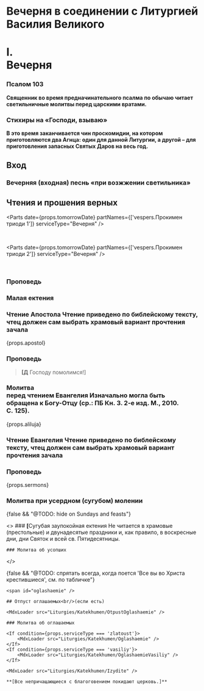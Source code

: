 


<span id="nachalo" />

# Вечерня в соединении с Литургией Василия Великого

# I. <br /> Вечерня

<MdxLoader src="Liturgies/Katekhumen/Vozglas" noAmin />

<MdxLoader src="Shared/SlavaTebe" lang={props.lang} />
<MdxLoader src="Shared/ParaklitChit" lang={props.lang} />
<MdxLoader src="Shared/ObichnoeNachalo" lang={props.lang} />

### Псалом 103

<MdxLoader src="Shared/Psalm103" chitaetsa lang={props.lang} />

**Священник во время предначинательного псалма по обычаю читает светильничные молитвы перед царскими вратами.**

<MdxLoader src="Vespers/Prayer1" />

<MdxLoader src="Vespers/Prayer2" />

<MdxLoader src="Vespers/Prayer3" />

<MdxLoader src="Vespers/Prayer4" />

<MdxLoader src="Vespers/Prayer6" />

<MdxLoader src="Vespers/Prayer7" />

<MdxLoader src="Vespers/Prayer9" />

<MdxLoader src="Vespers/Prayer8" />

<MdxLoader src="Vespers/VelikajaEktenia" lang={props.lang} />

<MdxLoader src="Vespers/VecherniePsalmi" lang={props.lang} />

### Стихиры на «Господи, взываю»

<StihiriNaGV day={props.tomorrowDay} date={props.tomorrowDate} />

**В это время заканчивается чин проскомидии, на котором приготовляются два Агнца: один для данной Литургии, а другой – для приготовления запасных Святых Даров на весь год.**

<span id="vhod" />

## Вход

<MdxLoader src="Vespers/PremudrostVhod" lang={props.lang} />

### Вечерняя (входная) песнь «при возжжении светильника»

<MdxLoader src="Vespers/JasniSvet" lang={props.lang} />

## Чтения и прошения верных

<Parts date={props.tomorrowDate} partNames={['vespers.Прокимен триоди 1']} serviceType="Вечерня" />

<span id="reading" />

<MdxLoader src="Vespers/PremudrostParemiya" lang={props.lang} />

<div>
    <ReadingsForService readingsForService={{ 'Великого Четверга': ['Исх. XIX, 10-19.'] }} />
</div>

<br />

<Parts date={props.tomorrowDate} partNames={['vespers.Прокимен триоди 2']} serviceType="Вечерня" />

<MdxLoader src="Vespers/PremudrostParemiya" lang={props.lang} />

<div>
    <ReadingsForService readingsForService={{ 'Великого Четверга': [' Иов. XXXVIII, 1-23, XLII, 1-5.'] }} />
</div>

<br />

<MdxLoader src="Vespers/PremudrostParemiya" lang={props.lang} />

<div>
    <ReadingsForService readingsForService={{ 'Великого Четверга': [' Ис. L, 4–11.'] }} />
</div>

### Проповедь

### Малая ектения

<MdxLoader src="Liturgies/Katekhumen/MalajaEktenia" />

<Trisvatoe date={props.date} />

<Reading day={props.day} date={props.date} />

### Чтение Апостола <Tooltip>Чтение приведено по библейскому тексту, чтец должен сам выбрать храмовый вариант прочтения зачала</Tooltip>

<div
    className={css`
        margin: 0 5px;
    `}
>
    {props.apostol}
</div>

<MdxLoader src="Liturgies/Katekhumen/MirTebeApostol" />

### Проповедь

> **[Д** Господу помолимся!<R>]</R>

<span id="gospel" />

### Молитва <br />перед чтением Евангелия <Tooltip>Изначально могла быть обращена к Богу-Отцу (ср.: ПБ Кн.&nbsp;3. 2-е изд. М., 2010. С.&nbsp;125).</Tooltip>

<MdxLoader src="Liturgies/Katekhumen/BeforeGospel" />

<MdxLoader src="Liturgies/Katekhumen/BlessBeforeGosp" />

{props.aliluja}

<MdxLoader src="Liturgies/Katekhumen/PremBeforeGospel" />

### Чтение Евангелия <Tooltip>Чтение приведено по библейскому тексту, чтец должен сам выбрать храмовый вариант прочтения зачала</Tooltip>

<div>
    <ReadingsForService readingsForService={{ 'Евангелие составное': ['Мф., 107 зач., XXVI, 1-20.'] }} />
</div>

<div>
    <ReadingsForService readingsForService={{ 'Евангелие составное': ['Ин., 44 зач., XIII, 3-17.'] }} />
</div>

<div>
    <ReadingsForService readingsForService={{ 'Евангелие составное': ['Мф., 108 зач. (от полу́), XXVI, 21-39.'] }} />
</div>

<div>
    <ReadingsForService readingsForService={{ 'Евангелие составное': ['Лк., 109 зач., XXII, 43-45.'] }} />
</div>

<div>
    <ReadingsForService readingsForService={{ 'Евангелие составное': ['Мф., 108 зач., XXVI, 40 - XXVII, 2.'] }} />
</div>

<MdxLoader src="Liturgies/Katekhumen/MirTebeBlag" />

### Проповедь

{props.sermons}

<MdxLoader src="Liturgies/Katekhumen/SugubajaEktenia" />

### Молитва при усердном (сугубом) молении

<MdxLoader src="Liturgies/Katekhumen/Userdnaya" />

{false && "@TODO: hide on Sundays and feasts"}

<If condition={!props.brightOrOtdanie}>
  <>
    ### <b>[</b>Cугубая заупокойная ектения <Tooltip>Не читается в храмовые (престольные) и двунадесятые праздники и, как правило, в воскресные дни, дни Святок и всей св. Пятидесятницы.</Tooltip>

<MdxLoader src="Liturgies/Katekhumen/Zaupokoynaya" />

    ### Молитва об усопших

<MdxLoader src="Liturgies/Katekhumen/Usopshiye" />  </>
</If>

{false && "@TODO: спрятать всегда, когда поется 'Все вы во Христа крестившиеся', см. по табличке"}

<If condition={!props.brightWeek}>

    <span id="oglashaemie" />

    ## Отпуст оглашаемых<br/>(если есть)

    <MdxLoader src="Liturgies/Katekhumen/OtpustOglashaemie" />

    ### Молитва об оглашаемых

    <If condition={props.serviceType === 'zlatoust'}>
        <MdxLoader src="Liturgies/Katekhumen/Oglashaemie" />
    </If>
    <If condition={props.serviceType === 'vasiliy'}>
        <MdxLoader src="Liturgies/Katekhumen/OglashaemieVasiliy" />
    </If>

    <MdxLoader src="Liturgies/Katekhumen/Izydite" />

    **[Все непричащающиеся с благоговением покидают церковь.]**

</If>
